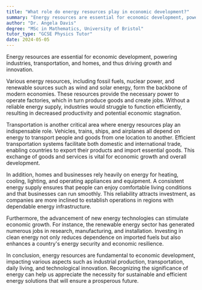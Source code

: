 ```yaml
---
title: "What role do energy resources play in economic development?"
summary: "Energy resources are essential for economic development, powering industries, transportation, and homes, which in turn fuels growth and innovation."
author: "Dr. Angela Davis"
degree: "MSc in Mathematics, University of Bristol"
tutor_type: "GCSE Physics Tutor"
date: 2024-05-05
---
```


Energy resources are essential for economic development, powering industries, transportation, and homes, and thus driving growth and innovation.

Various energy resources, including fossil fuels, nuclear power, and renewable sources such as wind and solar energy, form the backbone of modern economies. These resources provide the necessary power to operate factories, which in turn produce goods and create jobs. Without a reliable energy supply, industries would struggle to function efficiently, resulting in decreased productivity and potential economic stagnation.

Transportation is another critical area where energy resources play an indispensable role. Vehicles, trains, ships, and airplanes all depend on energy to transport people and goods from one location to another. Efficient transportation systems facilitate both domestic and international trade, enabling countries to export their products and import essential goods. This exchange of goods and services is vital for economic growth and overall development.

In addition, homes and businesses rely heavily on energy for heating, cooling, lighting, and operating appliances and equipment. A consistent energy supply ensures that people can enjoy comfortable living conditions and that businesses can run smoothly. This reliability attracts investment, as companies are more inclined to establish operations in regions with dependable energy infrastructure.

Furthermore, the advancement of new energy technologies can stimulate economic growth. For instance, the renewable energy sector has generated numerous jobs in research, manufacturing, and installation. Investing in clean energy not only reduces dependence on imported fuels but also enhances a country's energy security and economic resilience.

In conclusion, energy resources are fundamental to economic development, impacting various aspects such as industrial production, transportation, daily living, and technological innovation. Recognizing the significance of energy can help us appreciate the necessity for sustainable and efficient energy solutions that will ensure a prosperous future.
    